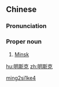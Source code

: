 ==Chinese==
{{zh-forms|gloss=-}}

===Pronunciation===
{{zh-pron
|m=Míngsīkè
|c=ming4 si1 hak1
|mn=qz:Bêng-sir-khiak/xm,zz:Bêng-su-khek
|cat=pn
}}

===Proper noun===
{{zh-proper noun}}

# [[Minsk]] {{gloss|capital city of Belarus}}

[[Category:zh:Capital cities|ming2si1ke4]]

[[hu:明斯克]]
[[zh:明斯克]]